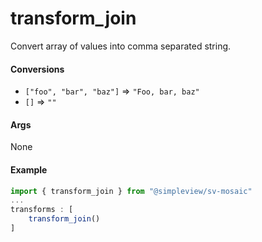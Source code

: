 
<Meta title="Utils|Transforms/Join"/>

# transform_join

Convert array of values into comma separated string.

#### Conversions

* `["foo", "bar", "baz"]` => `"Foo, bar, baz"`
* `[]` => `""`

#### Args

None

#### Example

```js
import { transform_join } from "@simpleview/sv-mosaic"
...
transforms : [
    transform_join()
]
```